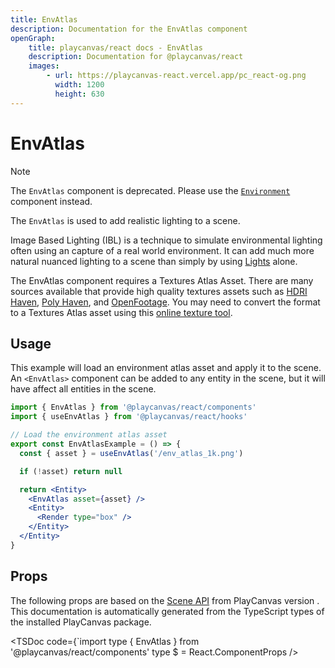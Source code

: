 ```yaml
---
title: EnvAtlas
description: Documentation for the EnvAtlas component
openGraph:
    title: playcanvas/react docs - EnvAtlas
    description: Documentation for @playcanvas/react
    images:
        - url: https://playcanvas-react.vercel.app/pc_react-og.png
          width: 1200
          height: 630
---
```


# EnvAtlas

> [!NOTE]
>
>  The `EnvAtlas` component is deprecated. Please use the [`Environment`](./environment) component instead.

The `EnvAtlas` is used to add realistic lighting to a scene. 

Image Based Lighting (IBL) is a technique to simulate environmental lighting often using an capture of a real world environment. It can add much more natural nuanced lighting to a scene than simply by using [Lights](/api/components/light) alone.

The EnvAtlas component requires a Textures Atlas Asset. There are many sources available that provide high quality textures assets such as [HDRI Haven](https://hdrihaven.com/), [Poly Haven](https://polyhaven.com/), and [OpenFootage](https://www.openfootage.net/). You may need to convert the format to a Textures Atlas asset using this [online texture tool](https://playcanvas.com/texture-tool).

## Usage

This example will load an environment atlas asset and apply it to the scene. An `<EnvAtlas>` component can be added to any entity in the scene, but it will have affect all entities in the scene.

```jsx copy filename="env-atlas.jsx"
import { EnvAtlas } from '@playcanvas/react/components'
import { useEnvAtlas } from '@playcanvas/react/hooks'

// Load the environment atlas asset
export const EnvAtlasExample = () => {
  const { asset } = useEnvAtlas('/env_atlas_1k.png')

  if (!asset) return null

  return <Entity>
    <EnvAtlas asset={asset} />
    <Entity>
      <Render type="box" />
    </Entity>
  </Entity>
}
```

## Props

The following props are based on the [Scene API](https://api.playcanvas.com/engine/classes/Scene.html) from PlayCanvas version **<PcVersion />**. This documentation is automatically generated from the TypeScript types of the installed PlayCanvas package.

<TSDoc
  code={`import type { EnvAtlas } from '@playcanvas/react/components'
type $ = React.ComponentProps<typeof EnvAtlas>
/>



